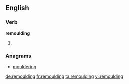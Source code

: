 ==English==

===Verb===
'''remoulding'''

# {{present participle of|remould}}

===Anagrams===
* [[mouldering#English|mouldering]]

[[de:remoulding]]
[[fr:remoulding]]
[[ta:remoulding]]
[[vi:remoulding]]